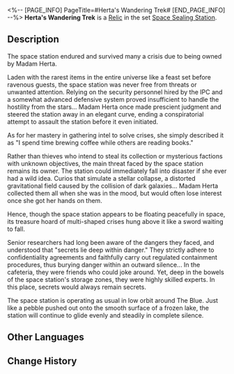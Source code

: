 <%-- [PAGE_INFO]
PageTitle=#Herta's Wandering Trek#
[END_PAGE_INFO] --%>
{{Relic Infobox
|id        = 63016
|image     = Item Herta's Wandering Trek.png{{subst:void|<!--$UPLOAD:<<SpriteOutput/RelicFigures/IconRelic_301_6.png>-<Item Herta's Wandering Trek.png>-<Relic Icons>>-->}}
|set       = Space Sealing Station
|piece     = Planar Sphere
|mentions  = 
}}
{{Description|Madam Herta lost all interest in the space station the moment it was complete. The station maintains a steady orbital velocity as it circles The Blue, leaving a track of its circular motion on the planet below.}}
'''Herta's Wandering Trek''' is a [[Relic]] in the set [[Space Sealing Station]].

==Description==
The space station endured and survived many a crisis due to being owned by Madam Herta.

Laden with the rarest items in the entire universe like a feast set before ravenous guests, the space station was never free from threats or unwanted attention. Relying on the security personnel hired by the IPC and a somewhat advanced defensive system proved insufficient to handle the hostility from the stars... Madam Herta once made prescient judgment and steered the station away in an elegant curve, ending a conspiratorial attempt to assault the station before it even initiated.

As for her mastery in gathering intel to solve crises, she simply described it as "I spend time brewing coffee while others are reading books."

Rather than thieves who intend to steal its collection or mysterious factions with unknown objectives, the main threat faced by the space station remains its owner. The station could immediately fall into disaster if she ever had a wild idea. Curios that simulate a stellar collapse, a distorted gravitational field caused by the collision of dark galaxies... Madam Herta collected them all when she was in the mood, but would often lose interest once she got her hands on them.

Hence, though the space station appears to be floating peacefully in space, its treasure hoard of multi-shaped crises hung above it like a sword waiting to fall.

Senior researchers had long been aware of the dangers they faced, and understood that "secrets lie deep within danger." They strictly adhere to confidentiality agreements and faithfully carry out regulated containment procedures, thus burying danger within an outward silence... In the cafeteria, they were friends who could joke around. Yet, deep in the bowels of the space station's storage zones, they were highly skilled experts. In this place, secrets would always remain secrets.

The space station is operating as usual in low orbit around The Blue. Just like a pebble pushed out onto the smooth surface of a frozen lake, the station will continue to glide evenly and steadily in complete silence.

==Other Languages==
{{Other Languages
|en   = Herta's Wandering Trek
|zhs  = 「黑塔」的漫历轨迹
|zht  = 「黑塔」的漫歷軌跡
|ja   = 「ヘルタ」の{{Rubi|軌跡|きせき}}
|ko   = 「헤르타」의 궤적
|es   = Trayectoria errante de Herta
|fr   = Errances de Herta
|ru   = Орбита скитаний «Герты»
|th   = Herta's Wandering Trek
|vi   = Chuyến Đi Của Herta
|de   = Hertas Wanderschaft
|id   = Herta's Wandering Trek
|pt   = Jornada Nômade de Herta
}}

==Change History==
{{Change History|1.0}}